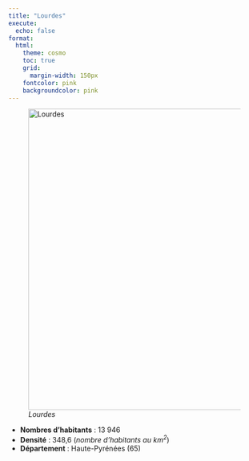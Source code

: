 ```yaml
---
title: "Lourdes"
execute:
  echo: false
format:
  html:
    theme: cosmo
    toc: true
    grid:
      margin-width: 150px
    fontcolor: pink
    backgroundcolor: pink
---
```


![*Lourdes*](lourdes.svg){width=600}

* **Nombres d'habitants** : 13 946
* **Densité** : 348,6 (*nombre d'habitants au $km^2$*)
* **Département** : Haute-Pyrénées (65)

